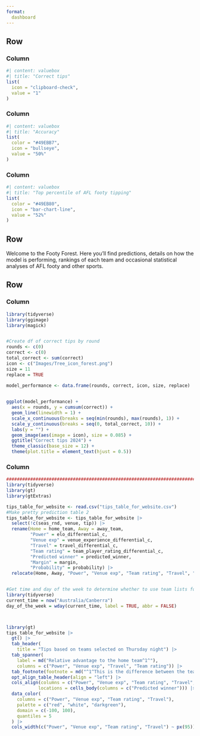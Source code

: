 ```yaml
---
format: 
  dashboard
---
```



## Row {height="30%"}

### Column

```r
#| content: valuebox
#| title: "Correct tips"
list(
  icon = "clipboard-check",
  value = "1"
)

```

### Column

```r
#| content: valuebox
#| title: "Accuracy"
list(
  color = "#49EBB7",
  icon = "bullseye", 
  value = "50%"
)

```

### Column

```r
#| content: valuebox
#| title: "Top percentile of AFL footy tipping"
list(
  color = "#49EB80",
  icon = "bar-chart-line", 
  value = "52%" 
)

```

## Row {height="10%"}

Welcome to the Footy Forest. Here you'll find predictions, details on how the model is performing, rankings of each team and occasional statistical analyses of AFL footy and other sports.

## Row {height="60%"}

### Column

```r
library(tidyverse)
library(ggimage)
library(magick)


#Create df of correct tips by round
rounds <- c(0)
correct <- c(0)
total_correct <- sum(correct)
icon <- c("Images/Tree_icon_forest.png")
size = 11 
replace = TRUE

model_performance <- data.frame(rounds, correct, icon, size, replace)
  

ggplot(model_performance) +
  aes(x = rounds, y = cumsum(correct)) +
  geom_line(linewidth = 1) +
  scale_x_continuous(breaks = seq(min(rounds), max(rounds), 1)) +
  scale_y_continuous(breaks = seq(0, total_correct, 10)) +
  labs(y = "") +
  geom_image(aes(image = icon), size = 0.085) +
  ggtitle("Correct tips 2024") +
  theme_classic(base_size = 12) +
  theme(plot.title = element_text(hjust = 0.5))

```

### Column

```r
########################################################################
library(tidyverse)
library(gt)
library(gtExtras)

tips_table_for_website <- read.csv("tips_table_for_website.csv")
#Make pretty prediction table 2
tips_table_for_website <- tips_table_for_website |> 
  select(!c(seas_rnd, venue, tip)) |> 
  rename(Home = home_team, Away = away_team, 
         "Power" = elo_differential_c, 
         "Venue exp" = venue_experience_differential_c, 
         "Travel" = travel_differential_c, 
         "Team rating" = team_player_rating_differential_c,
         "Predicted winner" = predicted_winner, 
         "Margin" = margin, 
         "Probability" = probability) |> 
  relocate(Home, Away, "Power", "Venue exp", "Team rating", "Travel", "Predicted winner", "Probability", "Margin")


#Get time and day of the week to determine whether to use team lists for predictions or to just predict on the other factors
library(tidyverse)
current_time = now("Australia/Canberra")
day_of_the_week = wday(current_time, label = TRUE, abbr = FALSE)



library(gt)
tips_table_for_website |>  
  gt() |> 
  tab_header( 
    title = "Tips based on teams selected on Thursday night") |> 
  tab_spanner(
    label = md("Relative advantage to the home team^1^"),
    columns = c("Power", "Venue exp", "Travel", "Team rating")) |> 
  tab_footnote(footnote = md("^1^This is the difference between the teams where 100 is the highest since 2015 and -100 is the lowest")) |> 
  opt_align_table_header(align = "left") |> 
  cols_align(columns = c("Power", "Venue exp", "Team rating", "Travel", "Predicted winner", "Probability", "Margin") , align = "center") |>  tab_style(style = cell_text(weight = "bold"), 
            locations = cells_body(columns = c("Predicted winner"))) |> 
  data_color(
    columns = c("Power", "Venue exp", "Team rating", "Travel"),  
    palette = c("red", "white", "darkgreen"),
    domain = c(-100, 100), 
    quantiles = 5 
  ) |> 
  cols_width(c("Power", "Venue exp", "Team rating", "Travel") ~ px(95))
```
